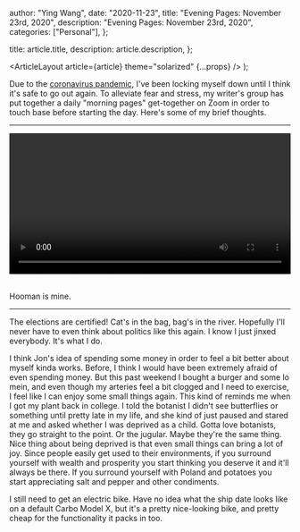 
  author: "Ying Wang",
  date: "2020-11-23",
  title: "Evening Pages: November 23rd, 2020",
  description: "Evening Pages: November 23rd, 2020",
  categories: ["Personal"],
};

  title: article.title,
  description: article.description,
};

  <ArticleLayout article={article} theme="solarized" {...props} />
);

Due to the [coronavirus
pandemic](https://en.wikipedia.org/wiki/2019-20_coronavirus_pandemic), I've been
locking myself down until I think it's safe to go out again. To alleviate fear
and stress, my writer's group has put together a daily "morning pages"
get-together on Zoom in order to touch base before starting the day. Here's some
of my brief thoughts.

---

<!-- https://stackoverflow.com/a/26276254 -->

<video style="width: 100%; width: -moz-available; width: -webkit-fill-available; width: fill-available; max-width: 100%;" controls>
    <source src="/video/posts/2020/11/23/evening_pages.mp4" type="video/mp4">
    Your browser does not support HTML5 video.
</video>
<br/>
<br/>

Hooman is mine.

---

The elections are certified! Cat's in the bag, bag's in the river. Hopefully
I'll never have to even think about politics like this again. I know I just
jinxed everybody. It's what I do.

I think Jon's idea of spending some money in order to feel a bit better about
myself kinda works. Before, I think I would have been extremely afraid of even
spending money. But this past weekend I bought a burger and some lo mein, and
even though my arteries feel a bit clogged and I need to exercise, I feel like I
can enjoy some small things again. This kind of reminds me when I got my plant
back in college. I told the botanist I didn't see butterflies or something until
pretty late in my life, and she kind of just paused and stared at me and asked
whether I was deprived as a child. Gotta love botanists, they go straight to the
point. Or the jugular. Maybe they're the same thing. Nice thing about being
deprived is that even small things can bring a lot of joy. Since people easily
get used to their environments, if you surround yourself with wealth and
prosperity you start thinking you deserve it and it'll always be there. If you
surround yourself with Poland and potatoes you start appreciating salt and
pepper and other condiments.

I still need to get an electric bike. Have no idea what the ship date looks like
on a default Carbo Model X, but it's a pretty nice-looking bike, and pretty
cheap for the functionality it packs in too.
